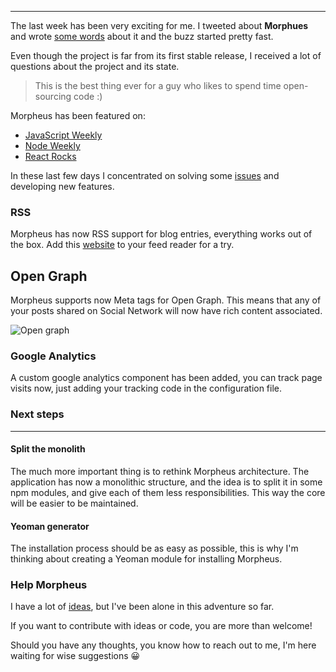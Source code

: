 ---

The last week has been very exciting for me.
I tweeted about **Morphues** and wrote [some words](https://arnodo.net/2015/01/07/introducing-morpheus) about it and the buzz started pretty fast.

Even though the project is far from its first stable release, I received a lot of questions about the project and its state.

>This is the best thing ever for a guy who likes to spend time open-sourcing code :)

Morpheus has been featured on:

* [JavaScript Weekly](http://javascriptweekly.com/issues/214)
* [Node Weekly](http://nodeweekly.com/issues/68)
* [React Rocks](http://react.rocks/example/morpheus)

In these last few days I concentrated on solving some [issues](https://github.com/vesparny/morpheus/issues?q=is%3Aissue+is%3Aclosed) and developing new features.

### RSS

Morpheus has now RSS support for blog entries, everything works out of the box. Add this [website](https://arnodo.net/rss/) to your feed reader for a try.

## Open Graph

Morpheus supports now Meta tags for Open Graph.
This means that any of your posts shared on Social Network will now have rich content associated.

![Open graph](/static/posts/2015/screenshot.png)


### Google Analytics

A custom google analytics component has been added, you can track page visits now, just adding your tracking code in the configuration file.

### Next steps
___

#### Split the monolith

The much more important thing is to rethink Morpheus architecture.
The application has now a monolithic structure, and the idea is to split it in some npm modules, and give each of them less responsibilities.
This way the core will be easier to be maintained.

#### Yeoman generator

The installation process should be as easy as possible, this is why I'm thinking about creating a Yeoman module for installing Morpheus.

### Help Morpheus

I have a lot of [ideas](https://github.com/vesparny/morpheus/issues), but I've been alone in this adventure so far.

If you want to contribute with ideas or code, you are more than welcome!

Should you have any thoughts, you know how to reach out to me, I'm here waiting for wise suggestions 😀
